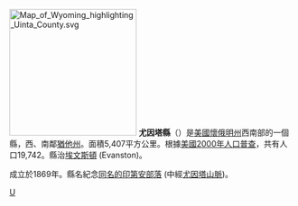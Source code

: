 [[File:Map_of_Wyoming_highlighting_Uinta_County.svg|225px]]
'''尤因塔縣'''（{{lang-en|Uinta County}}）是[[美國|美國]][[懷俄明州|懷俄明州]]西南部的一個縣，西、南鄰[[猶他州|猶他州]]。面積5,407平方公里。根據[[美國2000年人口普查|美國2000年人口普查]]，共有人口19,742。縣治[[埃文斯頓_(懷俄明州)|埃文斯頓]] (Evanston)。

成立於1869年。縣名紀念[[尤因塔族|同名的印第安部落]] (中經[[尤因塔山脈|尤因塔山脈]])。
{{Wyoming-stub}}

[[Category:懷俄明州行政區劃|U]]